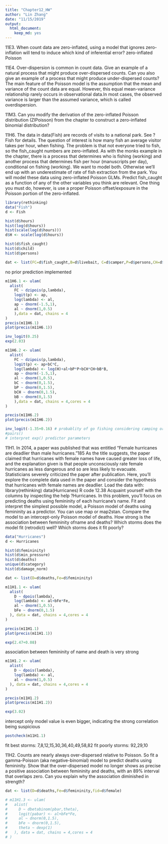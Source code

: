 ```yaml
---
title: "Chapter12_HW"
author: "Lin Zhang"
date: "11/15/2019"
output: 
  html_document: 
    keep_md: yes
---
```


11E3. When count data are zero-inflated, using a model that ignores zero-inflation will tend to induce which kind of inferential error?
zero-inflated Poisson

11E4. Over-dispersion is common in count data. Give an example of a natural process that might produce over-dispersed counts. Can you also give an example of a process that might produce under-dispersed counts?
The main feature of the Poisson model is the assumption that the mean and variance of the count data are equal. However, this equal mean-variance relationship rarely occurs in observational data.In most cases, the observed variance is larger than the assumed variance, which is called overdispersion. 

11M3. Can you modify the derivation of the zero-inflated Poisson distribution (ZIPoisson) from the chapter to construct a zero-inflated binomial distribution?

11H6. The data in data(Fish) are records of visits to a national park. See ?Fish for details. The question of interest is how many fish an average visitor takes per hour, when fishing. The problem is that not everyone tried to fish, so the fish_caught numbers are zero-inflated. As with the monks example in the chapter, there is a process that determines who is fishing (working) and another process that determines fish per hour (manuscripts per day), conditional on fishing (working). We want to model both. Otherwise we’ll end up with an underestimate of rate of fish extraction from the park. You will model these data using zero-inflated Poisson GLMs. Predict fish_caught as a function of any of the other variables you think are relevant. One thing you must do, however, is use a proper Poisson offset/exposure in the Poisson portion of the zero-inflated.
```r
library(rethinking)
data("Fish")
d <- Fish
```

```r
hist(d$hours)
hist(log(d$hours))
hist(scale(log(d$hours)))
d$H <- scale(log(d$hours))
```

```r
hist(d$fish_caught)
hist(d$child)
hist(d$persons)
```
```r
dat <- list(FC=d$fish_caught,B=d$livebait, C=d$camper,P=d$persons,CH=d$child,H=d$hours)
```

no prior prediction implemented
```r
m11H6.1 <- ulam(
  alist(
    FC ~ dzipois(p,lambda),
    logit(p) <- ap,
    log(lambda) <- al,
    ap ~ dnorm(-1.5,1),
    al ~ dnorm(1,0.5)
    ),data = dat, chains = 4
)
precis(m11H6.1)
plot(precis(m11H6.1))
```
```r
inv_logit(0.25)
exp(2.03)
```
```r
m11H6.2 <- ulam(
  alist(
    FC ~ dzipois(p,lambda),
    logit(p) <- ap+bC*C,
    log(lambda) <- log(H)+al+bP*P+bCH*CH+bB*B,
    ap ~ dnorm(-1.5,1),
    al ~ dnorm(1,0.5),
    bC ~ dnorm(0,1.5),
    bP ~ dnorm(0,1.5),
    bCH ~ dnorm(0,1.5),
    bB ~ dnorm(0,1.5)
    ),data = dat, chains = 4,cores = 4
)
```

```r
precis(m11H6.2)
plot(precis(m11H6.2))
```
```r
inv_logit(-1.35+0.16) # probablity of go fishing considering camping or not 
#pairs()
# interpret exp() predictor parameters
```

11H1. In 2014, a paper was published that was entitled “Female hurricanes are deadlier than male hurricanes.”185 As the title suggests, the paper claimed that hurricanes with female names have caused greater loss of life, and the explanation given is that people unconsciously rate female hurricanes as less dangerous and so are less likely to evacuate. Statisticians severely criticized the paper after publication. Here, you’ll explore the complete data used in the paper and consider the hypothesis that hurricanes with female names are deadlier. Load the data with:
library(rethinking) data(Hurricanes)
R code 12.38
Acquaint yourself with the columns by inspecting the help ?Hurricanes. In this problem, you’ll focus on predicting deaths using femininity of each hurricane’s name.
Fit and interpret the simplest possible model, a Poisson model of deaths using femininity as a predictor. You can use map or map2stan. Compare the model to an intercept-only Poisson model of deaths. How strong is the association between femininity ofname and deaths? Which storms does the model fit (retrodict) well? Which storms does it fit poorly?

```r
data("Hurricanes")
d <- Hurricanes
```

```r
hist(d$femininity)
hist(d$min_pressure)
hist(d$deaths)
unique(d$category)
hist(d$damage_norm)
```
```r
dat <- list(D=d$deaths,Fe=d$femininity)
```

```r
m11H1.1 <- ulam(
  alist(
    D ~ dpois(lambda),
    log(lambda) <- al+bFe*Fe,
    al ~ dnorm(1,0.5),
    bFe ~ dnorm(0,1.5)
  ), data = dat, chains = 4,cores = 4
)
```

```r
precis(m11H1.1)
plot(precis(m11H1.1))
```
```r
exp(2.47+0.08)
```
association between femininity of name and death is very strong
```r
m11H1.2 <- ulam(
  alist(
    D ~ dpois(lambda),
    log(lambda) <- al,
    al ~ dnorm(1,0.5)
  ), data = dat, chains = 4,cores = 4
)
```

```r
precis(m11H1.2)
plot(precis(m11H1.2))
```

```r
exp(3.02)
```
intercept only model value is even bigger, indicating the strong correlation being suspicious

```r
postcheck(m11H1.1)
```
fit best storms: 7,8,12,15,30,36,40,49,58,82
fit poorly storms: 92,29,10

11H2. Counts are nearly always over-dispersed relative to Poisson. So fit a gamma-Poisson (aka negative-binomial) model to predict deaths using femininity. Show that the over-dispersed model no longer shows as precise a positive association between femininity and deaths, with an 89% interval that overlaps zero. Can you explain why the association diminished in strength?
```r
dat <- list(D=d$deaths,Fe=d$femininity,fid=d$female)
```

```r
# m11H1.3 <- ulam(
#   alist(
#     D ~ dbetabinom(pbar,theta),
#     logit(pabar) <- al+bFe*Fe,
#     al ~ dnorm(0,1.5),
#     bFe ~ dnorm(0,1.5),
#     theta ~ dexp(1)
#   ), data = dat, chains = 4,cores = 4
# )
```

